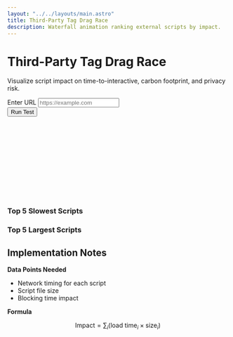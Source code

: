 ```yaml
---
layout: "../../layouts/main.astro"
title: Third-Party Tag Drag Race
description: Waterfall animation ranking external scripts by impact.
---
```


<div id="drag-root" class="container my-4">
  <div class="row justify-content-center">
    <div class="col-lg-8">
      <div class="text-center mb-4">
        <h1>Third-Party Tag Drag Race</h1>
        <p>Visualize script impact on time-to-interactive, carbon footprint, and privacy risk.</p>
      </div>
      <form id="drag-form" class="row gy-2 gx-3 align-items-end mb-3">
        <div class="col-md-8">
          <label for="drag-url" class="form-label">Enter URL</label>
          <input type="url" id="drag-url" name="url" placeholder="https://example.com" class="form-control" />
        </div>
        <div class="col-auto">
          <button type="submit" class="btn btn-primary mt-3">Run Test</button>
        </div>
      </form>
      <div id="drag-results"></div>
      <svg id="drag-waterfall" width="600" height="200" class="w-100" preserveAspectRatio="xMidYMid meet"></svg>
      <div id="drag-report" class="row my-4">
        <div class="col-md-6">
          <h3 class="h6">Top 5 Slowest Scripts</h3>
          <div id="drag-slowest" class="table-responsive"></div>
        </div>
        <div class="col-md-6">
          <h3 class="h6">Top 5 Largest Scripts</h3>
          <div id="drag-largest" class="table-responsive"></div>
        </div>
      </div>
    </div>
  </div>
</div>

<script src="https://cdn.jsdelivr.net/npm/d3@7" defer></script>
<script type="module" src="/js/tag-drag-race.js" defer></script>

## Implementation Notes

**Data Points Needed**

- Network timing for each script
- Script file size
- Blocking time impact

**Formula**

$$
\text{Impact} = \sum_i (\text{load time}_i \times \text{size}_i)
$$

